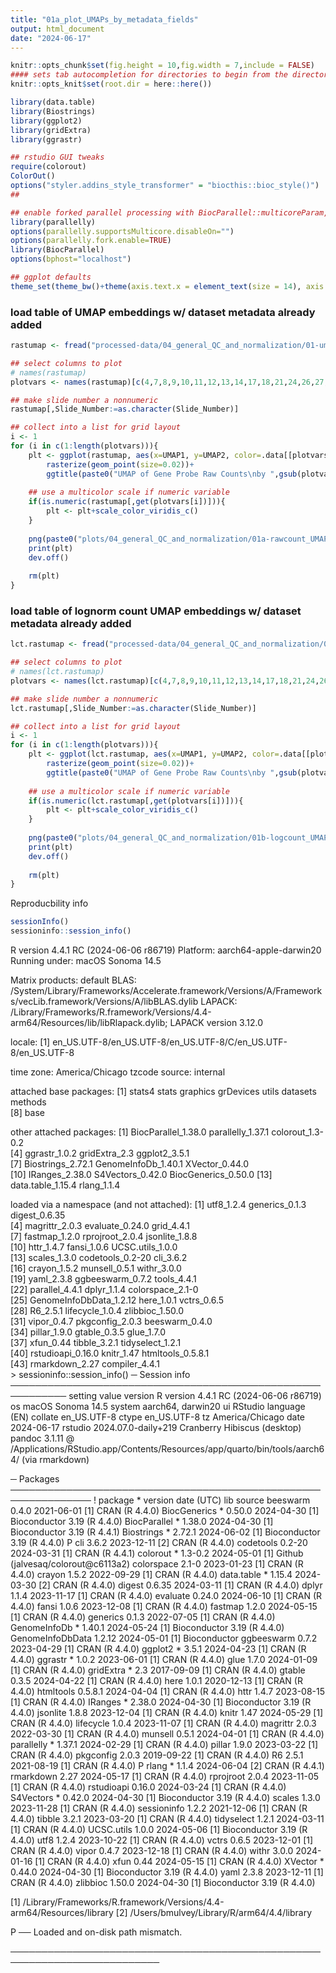 ```yaml
---
title: "01a_plot_UMAPs_by_metadata_fields"
output: html_document
date: "2024-06-17"
---
```


```r
knitr::opts_chunk$set(fig.height = 10,fig.width = 7,include = FALSE)
#### sets tab autocompletion for directories to begin from the directory containing the .Rproj session, instead of the script's directory if different
knitr::opts_knit$set(root.dir = here::here())

library(data.table)
library(Biostrings)
library(ggplot2)
library(gridExtra)
library(ggrastr)

## rstudio GUI tweaks
require(colorout)
ColorOut()
options("styler.addins_style_transformer" = "biocthis::bioc_style()")
##

## enable forked parallel processing with BiocParallel::multicoreParam, future::, etc. seemed to need this a couple times, but otherwise havent so its here as a preventative measure.
library(parallelly)
options(parallelly.supportsMulticore.disableOn="")
options(parallelly.fork.enable=TRUE)
library(BiocParallel)
options(bphost="localhost")

## ggplot defaults
theme_set(theme_bw()+theme(axis.text.x = element_text(size = 14), axis.title.x = element_text(size = 16), axis.text.y = element_text(size = 14), axis.title.y = element_text(size =16), plot.title = element_text(size = 20,hjust=0.5), strip.text = element_text(size=18), legend.text = element_text(size=10), legend.title = element_text(size=11,hjust=0.5)))
```

### load table of UMAP embeddings w/ dataset metadata already added 
```r
rastumap <- fread("processed-data/04_general_QC_and_normalization/01-umap_embeddings_and_xenium_metadata.txt.gz")

## select columns to plot
# names(rastumap)
plotvars <- names(rastumap)[c(4,7,8,9,10,11,12,13,14,17,18,21,24,26,27,29,30,32,36,38,39,41,42,44,46,47,49,51,52,55,59,61,63,64,65,67)]

## make slide number a nonnumeric
rastumap[,Slide_Number:=as.character(Slide_Number)]

## collect into a list for grid layout
i <- 1
for (i in c(1:length(plotvars))){
    plt <- ggplot(rastumap, aes(x=UMAP1, y=UMAP2, color=.data[[plotvars[i]]]))+ 
        rasterize(geom_point(size=0.02))+ 
        ggtitle(paste0("UMAP of Gene Probe Raw Counts\nby ",gsub(plotvars[i],pattern="_",replacement=" ")))
    
    ## use a multicolor scale if numeric variable
    if(is.numeric(rastumap[,get(plotvars[i])])){
        plt <- plt+scale_color_viridis_c()
    }
    
    png(paste0("plots/04_general_QC_and_normalization/01a-rawcount_UMAP_by_",plotvars[i],".png"),width=2000,height=2000)
    print(plt)
    dev.off()
    
    rm(plt)
}


```

### load table of lognorm count UMAP embeddings w/ dataset metadata already added 
```r
lct.rastumap <- fread("processed-data/04_general_QC_and_normalization/01b-logcounts_umap_embeddings_and_xenium_metadata.txt.gz")

## select columns to plot
# names(lct.rastumap)
plotvars <- names(lct.rastumap)[c(4,7,8,9,10,11,12,13,14,17,18,21,24,26,27,29,30,32,36,38,39,41,42,44,46,47,49,51,52,55,59,61,63,64,65,67)]

## make slide number a nonnumeric
lct.rastumap[,Slide_Number:=as.character(Slide_Number)]

## collect into a list for grid layout
i <- 1
for (i in c(1:length(plotvars))){
    plt <- ggplot(lct.rastumap, aes(x=UMAP1, y=UMAP2, color=.data[[plotvars[i]]]))+ 
        rasterize(geom_point(size=0.02))+ 
        ggtitle(paste0("UMAP of Gene Probe Raw Counts\nby ",gsub(plotvars[i],pattern="_",replacement=" ")))
    
    ## use a multicolor scale if numeric variable
    if(is.numeric(lct.rastumap[,get(plotvars[i])])){
        plt <- plt+scale_color_viridis_c()
    }
    
    png(paste0("plots/04_general_QC_and_normalization/01b-logcount_UMAP_by_",plotvars[i],".png"),width=2000,height=2000)
    print(plt)
    dev.off()
    
    rm(plt)
}


```

Reproducbility info
```r
sessionInfo()
sessioninfo::session_info()

```
R version 4.4.1 RC (2024-06-06 r86719)
Platform: aarch64-apple-darwin20
Running under: macOS Sonoma 14.5

Matrix products: default
BLAS:   /System/Library/Frameworks/Accelerate.framework/Versions/A/Frameworks/vecLib.framework/Versions/A/libBLAS.dylib 
LAPACK: /Library/Frameworks/R.framework/Versions/4.4-arm64/Resources/lib/libRlapack.dylib;  LAPACK version 3.12.0

locale:
[1] en_US.UTF-8/en_US.UTF-8/en_US.UTF-8/C/en_US.UTF-8/en_US.UTF-8

time zone: America/Chicago
tzcode source: internal

attached base packages:
[1] stats4    stats     graphics  grDevices utils     datasets  methods  
[8] base     

other attached packages:
 [1] BiocParallel_1.38.0 parallelly_1.37.1   colorout_1.3-0.2   
 [4] ggrastr_1.0.2       gridExtra_2.3       ggplot2_3.5.1      
 [7] Biostrings_2.72.1   GenomeInfoDb_1.40.1 XVector_0.44.0     
[10] IRanges_2.38.0      S4Vectors_0.42.0    BiocGenerics_0.50.0
[13] data.table_1.15.4   rlang_1.1.4        

loaded via a namespace (and not attached):
 [1] utf8_1.2.4              generics_0.1.3          digest_0.6.35          
 [4] magrittr_2.0.3          evaluate_0.24.0         grid_4.4.1             
 [7] fastmap_1.2.0           rprojroot_2.0.4         jsonlite_1.8.8         
[10] httr_1.4.7              fansi_1.0.6             UCSC.utils_1.0.0       
[13] scales_1.3.0            codetools_0.2-20        cli_3.6.2              
[16] crayon_1.5.2            munsell_0.5.1           withr_3.0.0            
[19] yaml_2.3.8              ggbeeswarm_0.7.2        tools_4.4.1            
[22] parallel_4.4.1          dplyr_1.1.4             colorspace_2.1-0       
[25] GenomeInfoDbData_1.2.12 here_1.0.1              vctrs_0.6.5            
[28] R6_2.5.1                lifecycle_1.0.4         zlibbioc_1.50.0        
[31] vipor_0.4.7             pkgconfig_2.0.3         beeswarm_0.4.0         
[34] pillar_1.9.0            gtable_0.3.5            glue_1.7.0             
[37] xfun_0.44               tibble_3.2.1            tidyselect_1.2.1       
[40] rstudioapi_0.16.0       knitr_1.47              htmltools_0.5.8.1      
[43] rmarkdown_2.27          compiler_4.4.1         
> sessioninfo::session_info()
─ Session info ───────────────────────────────────────────────────────────
 setting  value
 version  R version 4.4.1 RC (2024-06-06 r86719)
 os       macOS Sonoma 14.5
 system   aarch64, darwin20
 ui       RStudio
 language (EN)
 collate  en_US.UTF-8
 ctype    en_US.UTF-8
 tz       America/Chicago
 date     2024-06-17
 rstudio  2024.07.0-daily+219 Cranberry Hibiscus (desktop)
 pandoc   3.1.11 @ /Applications/RStudio.app/Contents/Resources/app/quarto/bin/tools/aarch64/ (via rmarkdown)

─ Packages ───────────────────────────────────────────────────────────────
 ! package          * version date (UTC) lib source
   beeswarm           0.4.0   2021-06-01 [1] CRAN (R 4.4.0)
   BiocGenerics     * 0.50.0  2024-04-30 [1] Bioconductor 3.19 (R 4.4.0)
   BiocParallel     * 1.38.0  2024-04-30 [1] Bioconductor 3.19 (R 4.4.1)
   Biostrings       * 2.72.1  2024-06-02 [1] Bioconductor 3.19 (R 4.4.0)
 P cli                3.6.2   2023-12-11 [2] CRAN (R 4.4.0)
   codetools          0.2-20  2024-03-31 [1] CRAN (R 4.4.1)
   colorout         * 1.3-0.2 2024-05-01 [1] Github (jalvesaq/colorout@c6113a2)
   colorspace         2.1-0   2023-01-23 [1] CRAN (R 4.4.0)
   crayon             1.5.2   2022-09-29 [1] CRAN (R 4.4.0)
   data.table       * 1.15.4  2024-03-30 [2] CRAN (R 4.4.0)
   digest             0.6.35  2024-03-11 [1] CRAN (R 4.4.0)
   dplyr              1.1.4   2023-11-17 [1] CRAN (R 4.4.0)
   evaluate           0.24.0  2024-06-10 [1] CRAN (R 4.4.0)
   fansi              1.0.6   2023-12-08 [1] CRAN (R 4.4.0)
   fastmap            1.2.0   2024-05-15 [1] CRAN (R 4.4.0)
   generics           0.1.3   2022-07-05 [1] CRAN (R 4.4.0)
   GenomeInfoDb     * 1.40.1  2024-05-24 [1] Bioconductor 3.19 (R 4.4.0)
   GenomeInfoDbData   1.2.12  2024-05-01 [1] Bioconductor
   ggbeeswarm         0.7.2   2023-04-29 [1] CRAN (R 4.4.0)
   ggplot2          * 3.5.1   2024-04-23 [1] CRAN (R 4.4.0)
   ggrastr          * 1.0.2   2023-06-01 [1] CRAN (R 4.4.0)
   glue               1.7.0   2024-01-09 [1] CRAN (R 4.4.0)
   gridExtra        * 2.3     2017-09-09 [1] CRAN (R 4.4.0)
   gtable             0.3.5   2024-04-22 [1] CRAN (R 4.4.0)
   here               1.0.1   2020-12-13 [1] CRAN (R 4.4.0)
   htmltools          0.5.8.1 2024-04-04 [1] CRAN (R 4.4.0)
   httr               1.4.7   2023-08-15 [1] CRAN (R 4.4.0)
   IRanges          * 2.38.0  2024-04-30 [1] Bioconductor 3.19 (R 4.4.0)
   jsonlite           1.8.8   2023-12-04 [1] CRAN (R 4.4.0)
   knitr              1.47    2024-05-29 [1] CRAN (R 4.4.0)
   lifecycle          1.0.4   2023-11-07 [1] CRAN (R 4.4.0)
   magrittr           2.0.3   2022-03-30 [1] CRAN (R 4.4.0)
   munsell            0.5.1   2024-04-01 [1] CRAN (R 4.4.0)
   parallelly       * 1.37.1  2024-02-29 [1] CRAN (R 4.4.0)
   pillar             1.9.0   2023-03-22 [1] CRAN (R 4.4.0)
   pkgconfig          2.0.3   2019-09-22 [1] CRAN (R 4.4.0)
   R6                 2.5.1   2021-08-19 [1] CRAN (R 4.4.0)
 P rlang            * 1.1.4   2024-06-04 [2] CRAN (R 4.4.1)
   rmarkdown          2.27    2024-05-17 [1] CRAN (R 4.4.0)
   rprojroot          2.0.4   2023-11-05 [1] CRAN (R 4.4.0)
   rstudioapi         0.16.0  2024-03-24 [1] CRAN (R 4.4.0)
   S4Vectors        * 0.42.0  2024-04-30 [1] Bioconductor 3.19 (R 4.4.0)
   scales             1.3.0   2023-11-28 [1] CRAN (R 4.4.0)
   sessioninfo        1.2.2   2021-12-06 [1] CRAN (R 4.4.0)
   tibble             3.2.1   2023-03-20 [1] CRAN (R 4.4.0)
   tidyselect         1.2.1   2024-03-11 [1] CRAN (R 4.4.0)
   UCSC.utils         1.0.0   2024-05-06 [1] Bioconductor 3.19 (R 4.4.0)
   utf8               1.2.4   2023-10-22 [1] CRAN (R 4.4.0)
   vctrs              0.6.5   2023-12-01 [1] CRAN (R 4.4.0)
   vipor              0.4.7   2023-12-18 [1] CRAN (R 4.4.0)
   withr              3.0.0   2024-01-16 [1] CRAN (R 4.4.0)
   xfun               0.44    2024-05-15 [1] CRAN (R 4.4.0)
   XVector          * 0.44.0  2024-04-30 [1] Bioconductor 3.19 (R 4.4.0)
   yaml               2.3.8   2023-12-11 [1] CRAN (R 4.4.0)
   zlibbioc           1.50.0  2024-04-30 [1] Bioconductor 3.19 (R 4.4.0)

 [1] /Library/Frameworks/R.framework/Versions/4.4-arm64/Resources/library
 [2] /Users/bmulvey/Library/R/arm64/4.4/library

 P ── Loaded and on-disk path mismatch.

──────────────────────────────────────────────────────────────────────────
